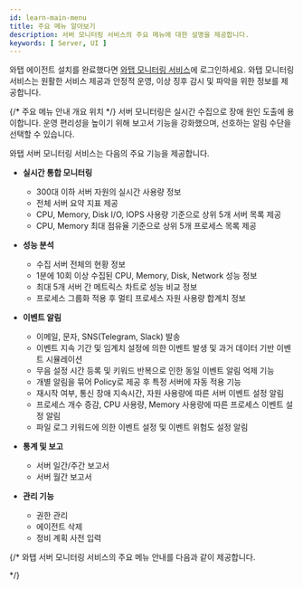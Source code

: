 ```yaml
---
id: learn-main-menu
title: 주요 메뉴 알아보기
description: 서버 모니터링 서비스의 주요 메뉴에 대한 설명을 제공합니다.
keywords: [ Server, UI ]
---
```


와탭 에이전트 설치를 완료했다면 [와탭 모니터링 서비스](https://service.whatap.io)에 로그인하세요. 와탭 모니터링 서비스는 원활한 서비스 제공과 안정적 운영, 이상 징후 감시 및 파악을 위한 정보를 제공합니다.

{/* 주요 메뉴 안내 개요 위치 */}
서버 모니터링은 실시간 수집으로 장애 원인 도출에 용이합니다. 운영 편리성을 높이기 위해 보고서 기능을 강화했으며, 선호하는 알림 수단을 선택할 수 있습니다.

와탭 서버 모니터링 서비스는 다음의 주요 기능을 제공합니다.

* **실시간 통합 모니터링**

    * 300대 이하 서버 자원의 실시간 사용량 정보
    * 전체 서버 요약 지표 제공
    * CPU, Memory, Disk I/O, IOPS 사용량 기준으로 상위 5개 서버 목록 제공
    * CPU, Memory 최대 점유율 기준으로 상위 5개 프로세스 목록 제공

* **성능 분석**

    * 수집 서버 전체의 현황 정보
    * 1분에 10회 이상 수집된 CPU, Memory, Disk, Network 성능 정보
    * 최대 5개 서버 간 메트릭스 차트로 성능 비교 정보
    * 프로세스 그룹화 적용 후 멀티 프로세스 자원 사용량 합계치 정보

* **이벤트 알림**

    * 이메일, 문자, SNS(Telegram, Slack) 발송
    * 이벤트 지속 기간 및 임계치 설정에 의한 이벤트 발생 및 과거 데이터 기반 이벤트 시뮬레이션
    * 무음 설정 시간 등록 및 키워드 반복으로 인한 동일 이벤트 알림 억제 기능
    * 개별 알림을 묶어 Policy로 제공 후 특정 서버에 자동 적용 기능
    * 재시작 여부, 통신 장애 지속시간, 자원 사용량에 따른 서버 이벤트 설정 알림
    * 프로세스 개수 증감, CPU 사용량, Memory 사용량에 따른 프로세스 이벤트 설정 알림
    * 파일 로그 키워드에 의한 이벤트 설정 및 이벤트 위험도 설정 알림

* **통계 및 보고**

    * 서버 일간/주간 보고서
    * 서버 월간 보고서

* **관리 기능**

    * 권한 관리
    * 에이전트 삭제
    * 정비 계획 사전 입력  

{/*
와탭 서버 모니터링 서비스의 주요 메뉴 안내를 다음과 같이 제공합니다.


<DocCardList/>
*/}
